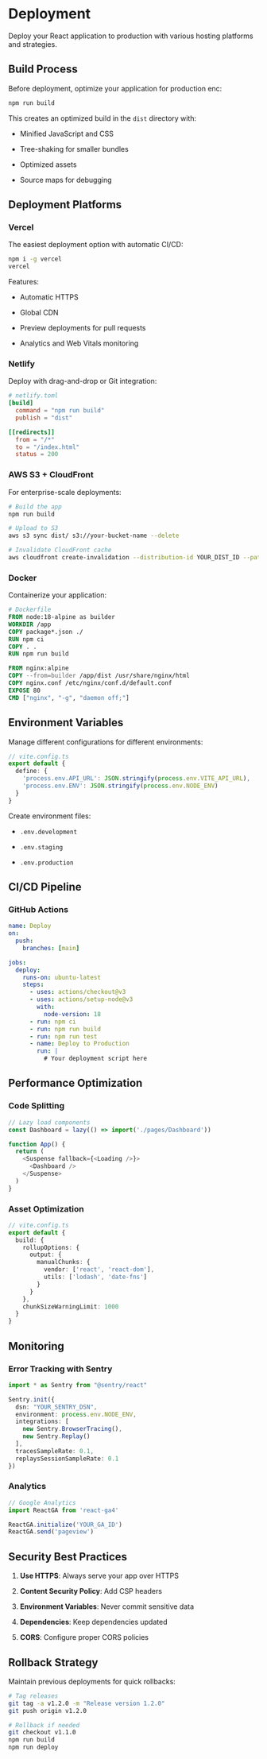 # Deployment

Deploy your React application to production with various hosting platforms and strategies.

## Build Process

Before deployment, optimize your application for production enc:

```bash
npm run build
```

This creates an optimized build in the `dist` directory with:

* Minified JavaScript and CSS

* Tree-shaking for smaller bundles

* Optimized assets

* Source maps for debugging

## Deployment Platforms

### Vercel

The easiest deployment option with automatic CI/CD:

```bash
npm i -g vercel
vercel
```

Features:

* Automatic HTTPS

* Global CDN

* Preview deployments for pull requests

* Analytics and Web Vitals monitoring

### Netlify

Deploy with drag-and-drop or Git integration:

```toml
# netlify.toml
[build]
  command = "npm run build"
  publish = "dist"

[[redirects]]
  from = "/*"
  to = "/index.html"
  status = 200
```

### AWS S3 + CloudFront

For enterprise-scale deployments:

```bash
# Build the app
npm run build

# Upload to S3
aws s3 sync dist/ s3://your-bucket-name --delete

# Invalidate CloudFront cache
aws cloudfront create-invalidation --distribution-id YOUR_DIST_ID --paths "/*"
```

### Docker

Containerize your application:

```dockerfile
# Dockerfile
FROM node:18-alpine as builder
WORKDIR /app
COPY package*.json ./
RUN npm ci
COPY . .
RUN npm run build

FROM nginx:alpine
COPY --from=builder /app/dist /usr/share/nginx/html
COPY nginx.conf /etc/nginx/conf.d/default.conf
EXPOSE 80
CMD ["nginx", "-g", "daemon off;"]
```

## Environment Variables

Manage different configurations for different environments:

```typescript
// vite.config.ts
export default {
  define: {
    'process.env.API_URL': JSON.stringify(process.env.VITE_API_URL),
    'process.env.ENV': JSON.stringify(process.env.NODE_ENV)
  }
}
```

Create environment files:

* `.env.development`

* `.env.staging`

* `.env.production`

## CI/CD Pipeline

### GitHub Actions

```yaml
name: Deploy
on:
  push:
    branches: [main]

jobs:
  deploy:
    runs-on: ubuntu-latest
    steps:
      - uses: actions/checkout@v3
      - uses: actions/setup-node@v3
        with:
          node-version: 18
      - run: npm ci
      - run: npm run build
      - run: npm run test
      - name: Deploy to Production
        run: |
          # Your deployment script here
```

## Performance Optimization

### Code Splitting

```typescript
// Lazy load components
const Dashboard = lazy(() => import('./pages/Dashboard'))

function App() {
  return (
    <Suspense fallback={<Loading />}>
      <Dashboard />
    </Suspense>
  )
}
```

### Asset Optimization

```typescript
// vite.config.ts
export default {
  build: {
    rollupOptions: {
      output: {
        manualChunks: {
          vendor: ['react', 'react-dom'],
          utils: ['lodash', 'date-fns']
        }
      }
    },
    chunkSizeWarningLimit: 1000
  }
}
```

## Monitoring

### Error Tracking with Sentry

```typescript
import * as Sentry from "@sentry/react"

Sentry.init({
  dsn: "YOUR_SENTRY_DSN",
  environment: process.env.NODE_ENV,
  integrations: [
    new Sentry.BrowserTracing(),
    new Sentry.Replay()
  ],
  tracesSampleRate: 0.1,
  replaysSessionSampleRate: 0.1
})
```

### Analytics

```typescript
// Google Analytics
import ReactGA from 'react-ga4'

ReactGA.initialize('YOUR_GA_ID')
ReactGA.send('pageview')
```

## Security Best Practices

1. **Use HTTPS**: Always serve your app over HTTPS

2. **Content Security Policy**: Add CSP headers

3. **Environment Variables**: Never commit sensitive data

4. **Dependencies**: Keep dependencies updated

5. **CORS**: Configure proper CORS policies

## Rollback Strategy

Maintain previous deployments for quick rollbacks:

```bash
# Tag releases
git tag -a v1.2.0 -m "Release version 1.2.0"
git push origin v1.2.0

# Rollback if needed
git checkout v1.1.0
npm run build
npm run deploy
```
